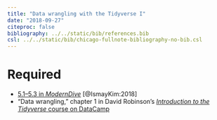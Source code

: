 ```yaml
---
title: "Data wrangling with the Tidyverse I"
date: "2018-09-27"
citeproc: false
bibliography: ../../static/bib/references.bib
csl: ../../static/bib/chicago-fullnote-bibliography-no-bib.csl
---
```


# Required

- <i class="fas fa-book"></i> [5.1–5.3 in *ModernDive*](https://moderndive.com/5-wrangling.html) [@IsmayKim:2018]
- <i class="fas fa-laptop-code"></i> "Data wrangling," chapter 1 in David Robinson's [*Introduction to the Tidyverse* course on DataCamp](https://www.datacamp.com/courses/introduction-to-the-tidyverse)
